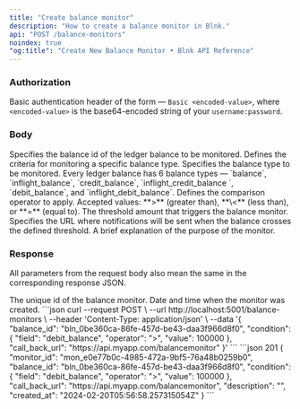 ```yaml
---
title: "Create balance monitor"
description: "How to create a balance monitor in Blnk."
api: "POST /balance-monitors"
noindex: true
"og:title": "Create New Balance Monitor • Blnk API Reference"
---
```



### Authorization
Basic authentication header of the form — `Basic <encoded-value>`, where `<encoded-value>` is the base64-encoded string of your `username:password`.

### Body

<ParamField body="balance_id" type="string" required>
  Specifies the balance id of the ledger balance to be monitored.
</ParamField>
<ParamField body="conditions" type="object" required>
  Defines the criteria for monitoring a specific balance type. 
  <Expandable>
    <ParamField body="field" type="string" required>
      Specifies the balance type to be monitored. Every ledger balance has 6 balance types — `balance`, `inflight_balance`, `credit_balance`, `inflight_credit_balance `, `debit_balance`, and `inflight_debit_balance`.
    </ParamField>
    <ParamField body="operator" type="string" required>
      Defines the comparison operator to apply. Accepted values: **>** (greater than), **\<** (less than), or **=** (equal to).
    </ParamField>
    <ParamField body="value" type="integer" required>
      The threshold amount that triggers the balance monitor.
    </ParamField>
  </Expandable>
</ParamField>
<ParamField body="call_back_url" type="string" required>
  Specifies the URL where notifications will be sent when the balance crosses the defined threshold.
</ParamField>
<ParamField body="description" type="string">
  A brief explanation of the purpose of the monitor.
</ParamField>

### Response
<Info>All parameters from the request body also mean the same in the corresponding response JSON.</Info>

<ResponseField name="monitor_id" type="string">
  The unique id of the balance monitor.
</ResponseField>
<ResponseField name="created_at" type="string">
  Date and time when the monitor was created.
</ResponseField>

<RequestExample>
```json
curl --request POST \
  --url http://localhost:5001/balance-monitors \
  --header 'Content-Type: application/json' \
  --data '{
    "balance_id": "bln_0be360ca-86fe-457d-be43-daa3f966d8f0",
    "condition": {
      "field": "debit_balance",
      "operator": ">",
      "value": 100000
    },
    "call_back_url": "https://api.myapp.com/balancemonitor"
  }'
```
</RequestExample>

<ResponseExample>
```json 201
{
  "monitor_id": "mon_e0e77b0c-4985-472a-9bf5-76a48b0259b0",
  "balance_id": "bln_0be360ca-86fe-457d-be43-daa3f966d8f0",
  "condition": {
    "field": "debit_balance",
    "operator": ">",
    "value": 100000
  },
  "call_back_url": "https://api.myapp.com/balancemonitor",
  "description": "",
  "created_at": "2024-02-20T05:56:58.257315054Z"
}
```
</ResponseExample>

<NeedHelp />
